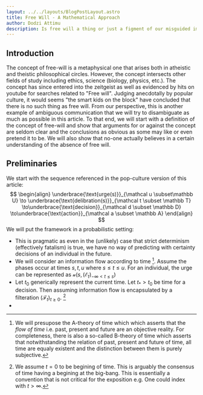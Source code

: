 ```yaml
---
layout: ../../layouts/BlogPostLayout.astro
title: Free Will - A Mathematical Approach
author: Dodzi Attimu
description: Is free will a thing or just a figment of our misguided imaginations
---
```

## Introduction

The concept of free-will is a metaphysical one that arises both in atheistic and theistic philosophical circles. However, the concept intersects other fields of study including ethics, science (biology, physics, etc.). The concept has since entered into the zeitgeist as well as evidenced by hits on youtube for searches related to "Free will". Judging anecdotally by popular culture, it would seems "the smart kids on the block" have concluded that there is no such thing as free will.
From our perspective, this is another example of ambiguous communication that we will try to disambiguate as much as possible in this article.
To that end, we will start with a definition of the concept of free-will and show that arguments for or against the concept are seldom clear and the conclusions as obvious
as some may like or even pretend it to be. We will also show that no-one actually believes in a certain understanding of the absence of free will.

## Preliminaries

We start with the sequence referenced in the pop-culture version of this article:
$$
\begin{align}
\underbrace{\text{urge(s)}}_{\mathcal u \subset\mathbb U} \to \underbrace{\text{delibration(s)}}_{\mathcal t \subset \mathbb T} \to\underbrace{\text{decision}}_{\mathcal d \subset \mathbb D} \to\underbrace{\text{action}}_{\mathcal a \subset \mathbb A}
\end{align}
$$
We will put the framework in a probabilistic setting:
- This is pragmatic as even in the (unlikely) case that strict determinism (effectively fatalism) is true, we have no way of predicting with certainty decisions of an individual in the future. 
- We will consider an information flow according to time [^time-theory]. Assume the phases occur at times $s, t, u$ where $s\le t\le u$. For an individual, the urge can be represented as $\mathcal u \big(s, (\mathcal E_t)_{-\infty\lt t \le s}\big)$ 
- Let $t_0$ generically represent the current time. Let $t_* >t_0$ be time for a decision. Then assuming information flow is encapsulated by a filteration $(\mathcal F_t)_{t\ge 0}$. [^big-bang]
- 

[^big-bang]:We assume $t=0$ to be begining of time. This is arguably the consensus of time having a begining at the big-bang. This is essentially a convention that is not critical for the exposition e.g. One could index with $t\gt \infty$.

[^time-theory]: We will presupose the A-theory of time which which asserts that the _flow of time_ i.e. past, present and future are an objective reality. For completeness, there is also a so-called B-theory of time which asserts that notwithstanding the relation of past, present and future of time, all time are equaly existent and the distinction between them is purely subjective. 